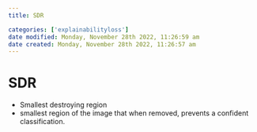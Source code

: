 ```yaml
---
title: SDR

categories: ['explainabilityloss']
date modified: Monday, November 28th 2022, 11:26:59 am
date created: Monday, November 28th 2022, 11:26:57 am
---
```


# SDR


- Smallest destroying region
- smallest region of the image that when removed, prevents a confident classification.



